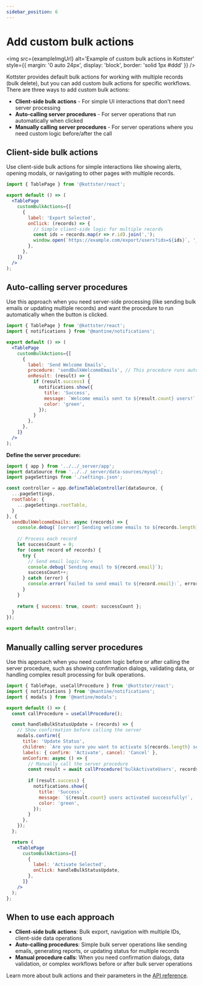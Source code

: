 ```yaml
---
sidebar_position: 6
---
```



# Add custom bulk actions

<img 
  src={exampleImgUrl} 
  alt='Example of custom bulk actions in Kottster'
  style={{ margin: '0 auto 24px', display: 'block', border: 'solid 1px #ddd' }}
/>

Kottster provides default bulk actions for working with multiple records (bulk delete), but you can add custom bulk actions for specific workflows. There are three ways to add custom bulk actions:

- **Client-side bulk actions** - For simple UI interactions that don't need server processing
- **Auto-calling server procedures** - For server operations that run automatically when clicked
- **Manually calling server procedures** - For server operations where you need custom logic before/after the call

## Client-side bulk actions

Use client-side bulk actions for simple interactions like showing alerts, opening modals, or navigating to other pages with multiple records.

```jsx title="app/pages/users/index.jsx"
import { TablePage } from '@kottster/react';

export default () => (
  <TablePage
    customBulkActions={[
      {
        label: 'Export Selected',
        onClick: (records) => {
          // Simple client-side logic for multiple records
          const ids = records.map(r => r.id).join(',');
          window.open(`https://example.com/export/users?ids=${ids}`, '_blank');
        },
      },
    ]}
  />
);
```

## Auto-calling server procedures

Use this approach when you need server-side processing (like sending bulk emails or updating multiple records) and want the procedure to run automatically when the button is clicked.

```jsx title="app/pages/users/index.jsx"
import { TablePage } from '@kottster/react';
import { notifications } from '@mantine/notifications';

export default () => (
  <TablePage
    customBulkActions={[
      {
        label: 'Send Welcome Emails',
        procedure: 'sendBulkWelcomeEmails', // This procedure runs automatically
        onResult: (result) => {
          if (result.success) {
            notifications.show({
              title: 'Success',
              message: `Welcome emails sent to ${result.count} users!`,
              color: 'green',
            });
          }
        },
      },
    ]}
  />
);
```

**Define the server procedure:**

```js title="app/pages/users/api.server.js"
import { app } from '../../_server/app';
import dataSource from '../../_server/data-sources/mysql';
import pageSettings from './settings.json';

const controller = app.defineTableController(dataSource, {
  ...pageSettings,
  rootTable: {
    ...pageSettings.rootTable,
  }
}, {
  sendBulkWelcomeEmails: async (records) => {
    console.debug(`[server] Sending welcome emails to ${records.length} users`);
    
    // Process each record
    let successCount = 0;
    for (const record of records) {
      try {
        // Send email logic here
        console.debug(`Sending email to ${record.email}`);
        successCount++;
      } catch (error) {
        console.error(`Failed to send email to ${record.email}:`, error);
      }
    }
    
    return { success: true, count: successCount };
  }
});

export default controller;
```

## Manually calling server procedures

Use this approach when you need custom logic before or after calling the server procedure, such as showing confirmation dialogs, validating data, or handling complex result processing for bulk operations.

```jsx title="app/pages/users/index.jsx"
import { TablePage, useCallProcedure } from '@kottster/react';
import { notifications } from '@mantine/notifications';
import { modals } from '@mantine/modals';

export default () => {
  const callProcedure = useCallProcedure();

  const handleBulkStatusUpdate = (records) => {
    // Show confirmation before calling the server
    modals.confirm({
      title: 'Update Status',
      children: `Are you sure you want to activate ${records.length} selected users?`,
      labels: { confirm: 'Activate', cancel: 'Cancel' },
      onConfirm: async () => {
        // Manually call the server procedure
        const result = await callProcedure('bulkActivateUsers', records);
        
        if (result.success) {
          notifications.show({
            title: 'Success',
            message: `${result.count} users activated successfully!`,
            color: 'green',
          });
        }
      },
    });
  };

  return (
    <TablePage
      customBulkActions={[
        {
          label: 'Activate Selected',
          onClick: handleBulkStatusUpdate,
        },
      ]}
    />
  );
};
```

## When to use each approach

- **Client-side bulk actions**: Bulk export, navigation with multiple IDs, client-side data operations
- **Auto-calling procedures**: Simple bulk server operations like sending emails, generating reports, or updating status for multiple records
- **Manual procedure calls**: When you need confirmation dialogs, data validation, or complex workflows before or after bulk server operations

Learn more about bulk actions and their parameters in the [API reference](/table/table-page-component#custombulkactions).